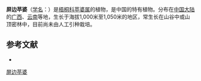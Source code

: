 {{Speciesbox
| name = 屏边苹婆
| status = 
| status_system = 
| image =
| genus = Sterculia
| species = pinbienensis
| authority = Tsai et Mao in Acta Phytotax.
}}

'''屏边苹婆'''（[[学名|学名]]：{{lang|la|''Sterculia pinbienensis''}}）是[[梧桐科|梧桐科]][[苹婆属|苹婆属]]的植物，是中国的特有植物。分布在[[中国大陆|中国大陆]]的[[广西|广西]]、[[云南|云南]]等地，生长于海拔1,000米至1,050米的地区，常生长在山谷中或山顶密林中，目前尚未由人工引种栽培。

== 参考文献 ==
<div class="references-small">
* {{cite web| url =http://www.bioinfo.cn/db05/KmzwSpecies.php?action=view&id=21929| title =屏边苹婆| work =《中国高等植物数据库全库》| publisher =中国科学院微生物研究所| author =昆明植物研究所| accessdate =2009-02-25| deadurl =yes| archiveurl =https://web.archive.org/web/20160305042941/http://www.bioinfo.cn/db05/KmzwSpecies.php?action=view&id=21929| archivedate =2016-03-05}}
</div>
{{Taxonbar|from=Q11042903}}

[[Category:苹婆属|屏边苹婆]]


{{植物小作品}}